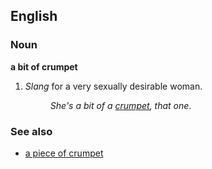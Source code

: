 ==English==

===Noun===
'''a bit of crumpet'''
#''Slang'' for a very sexually desirable woman.
#:''She's a bit of a [[crumpet]], that one''.

=== See also === 
*[[a piece of crumpet]]